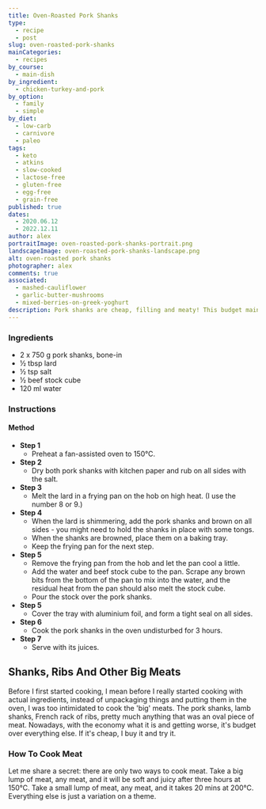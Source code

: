 ```yaml
---
title: Oven-Roasted Pork Shanks
type:
  - recipe
  - post
slug: oven-roasted-pork-shanks
mainCategories: 
  - recipes
by_course:
  - main-dish
by_ingredient:
  - chicken-turkey-and-pork
by_option:
  - family
  - simple
by_diet:
  - low-carb
  - carnivore
  - paleo
tags:
  - keto
  - atkins
  - slow-cooked
  - lactose-free
  - gluten-free
  - egg-free
  - grain-free
published: true
dates: 
  - 2020.06.12
  - 2022.12.11
author: alex
portraitImage: oven-roasted-pork-shanks-portrait.png 
landscapeImage: oven-roasted-pork-shanks-landscape.png 
alt: oven-roasted pork shanks
photographer: alex
comments: true
associated: 
  - mashed-cauliflower
  - garlic-butter-mushrooms
  - mixed-berries-on-greek-yoghurt
description: Pork shanks are cheap, filling and meaty! This budget main dish recipe for dinner guarantees a full tummy!
---
```


<Ingredients>

### Ingredients
    
  - 2 x 750 g pork shanks, bone-in
  - ½ tbsp lard
  - ½ tsp salt
  - ½ beef stock cube
  - 120 ml water

</Ingredients>

<Instructions>

### Instructions

#### Method

  - **Step 1**
    - Preheat a fan-assisted oven to 150°C.
  - **Step 2**
    - Dry both pork shanks with kitchen paper and rub on all sides with the salt.
  - **Step 3**
    - Melt the lard in a frying pan on the hob on high heat. (I use the number 8 or 9.)
  - **Step 4**
    - When the lard is shimmering, add the pork shanks and brown on all sides - you might need to hold the shanks in place with some tongs.
    - When the shanks are browned, place them on a baking tray.
    - Keep the frying pan for the next step.
  - **Step 5**
    - Remove the frying pan from the hob and let the pan cool a little.
    - Add the water and beef stock cube to the pan. Scrape any brown bits from the bottom of the pan to mix into the water, and the residual heat from the pan should also melt the stock cube.
    - Pour the stock over the pork shanks.
  - **Step 5**
    - Cover the tray with aluminium foil, and form a tight seal on all sides.
  - **Step 6**
    - Cook the pork shanks in the oven undisturbed for 3 hours.
  - **Step 7**
    - Serve with its juices.

</Instructions>

<RecipeContent>

## Shanks, Ribs And Other Big Meats

Before I first started cooking, I mean before I really started cooking with actual ingredients, instead of unpackaging things and putting them in the oven, I was too intimidated to cook the 'big' meats. The pork shanks, lamb shanks, French rack of ribs, pretty much anything that was an oval piece of meat. Nowadays, with the economy what it is and getting worse, it's budget over everything else. If it's cheap, I buy it and try it.

### How To Cook Meat

Let me share a secret: there are only two ways to cook meat. Take a big lump of meat, any meat, and it will be soft and juicy after three hours at 150°C.  Take a small lump of meat, any meat, and it takes 20 mins at 200°C. Everything else is just a variation on a theme. 

</RecipeContent>